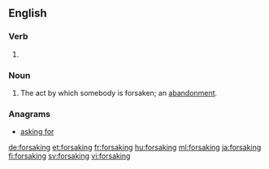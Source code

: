 ==English==

===Verb===
{{head|en|present participle}}

# {{present participle of|forsake|lang=en|nocat=1}}

===Noun===
{{en-noun}}

# The act by which somebody is forsaken; an [[abandonment]].

===Anagrams===
* [[asking for#English|asking for]]

[[de:forsaking]]
[[et:forsaking]]
[[fr:forsaking]]
[[hu:forsaking]]
[[ml:forsaking]]
[[ja:forsaking]]
[[fi:forsaking]]
[[sv:forsaking]]
[[vi:forsaking]]